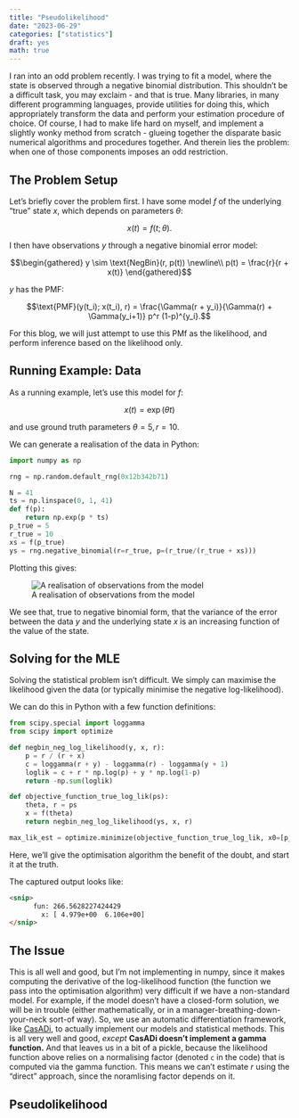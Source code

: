 ```yaml
---
title: "Pseudolikelihood"
date: "2023-06-29"
categories: ["statistics"]
draft: yes
math: true
---
```


I ran into an odd problem recently. I was trying to fit a model, where the state is observed through a negative binomial distribution. This shouldn't be a difficult task, you may exclaim - and that is true. Many libraries, in many different programming languages, provide utilities for doing this, which appropriately transform the data and perform your estimation procedure of choice.
Of course, I had to make life hard on myself, and implement a slightly wonky method from scratch - glueing together the disparate basic numerical algorithms and procedures together. And therein lies the problem: when one of those components imposes an odd restriction.

## The Problem Setup

Let's briefly cover the problem first. I have some model $f$ of the underlying "true" state $x$, which depends on parameters $\theta$:

$$x(t) = f(t; \theta).$$

I then have observations $y$ through a negative binomial error model:

$$\begin{gathered}
y \sim \text{NegBin}(r, p(t)) \newline\\ 
p(t) = \frac{r}{r + x(t)}
\end{gathered}$$

$y$ has the PMF:

$$\text{PMF}(y(t_i); x(t_i), r) = \frac{\Gamma(r + y_i)}{\Gamma(r) + \Gamma(y_i+1)} p^r (1-p)^{y_i}.$$

For this blog, we will just attempt to use this PMf as the likelihood, and perform inference based on the likelihood only.

## Running Example: Data

As a running example, let's use this model for $f$:

$$x(t) = \exp(\theta t)$$

and use ground truth parameters $\theta = 5, r = 10$.

We can generate a realisation of the data in Python:

```python
import numpy as np

rng = np.random.default_rng(0x12b342b71)

N = 41
ts = np.linspace(0, 1, 41)
def f(p):
    return np.exp(p * ts)
p_true = 5
r_true = 10
xs = f(p_true)
ys = rng.negative_binomial(r=r_true, p=(r_true/(r_true + xs)))
```

Plotting this gives:

![A realisation of observations from the model](/images/blog/pseudoll/data.png)

We see that, true to negative binomial form, that the variance of the error between the data $y$ and the underlying state $x$ is an increasing function of the value of the state.

## Solving for the MLE

Solving the statistical problem isn't difficult. We simply can maximise the likelihood given the data (or typically minimise the negative log-likelihood).

We can do this in Python with a few function definitions:

```python
from scipy.special import loggamma
from scipy import optimize

def negbin_neg_log_likelihood(y, x, r):
    p = r / (r + x)
    c = loggamma(r + y) - loggamma(r) - loggamma(y + 1)
    loglik = c + r * np.log(p) + y * np.log(1-p)
    return -np.sum(loglik)

def objective_function_true_log_lik(ps):
    theta, r = ps
    x = f(theta)
    return negbin_neg_log_likelihood(ys, x, r)

max_lik_est = optimize.minimize(objective_function_true_log_lik, x0=[p_true, r_true])
```
Here, we'll give the optimisation algorithm the benefit of the doubt, and start it at the truth.

The captured output looks like:

```html
<snip>
      fun: 266.5628227424429
        x: [ 4.979e+00  6.106e+00]
</snip>
```

## The Issue

This is all well and good, but I'm not implementing in numpy, since it makes computing the derivative of the log-likelihood function (the function we pass into the optimisation algorithm) very difficult if we have a non-standard model. For example, if the model doesn't have a closed-form solution, we will be in trouble (either mathematically, or in a manager-breathing-down-your-neck sort-of way).
So, we use an automatic differentiation framework, like [CasADi](https://web.casadi.org), to actually implement our models and statistical methods.
This is all very well and good, _except_
**CasADi doesn't implement a gamma function.**
And that leaves us in a bit of a pickle, because the likelihood function above relies on a normalising factor (denoted `c` in the code) that is computed via the gamma function. This means we can't estimate $r$ using the "direct" approach, since the noramlising factor depends on it.

## Pseudolikelihood


